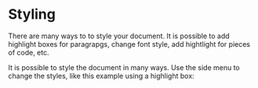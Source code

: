 
# Styling

There are many ways to to style your document. It is possible to add highlight boxes for paragrapgs, change font style, add hightlight for pieces of code, etc. 

It is possible to style the document in many ways. Use the side menu to change the styles, like this example using a highlight box:

<ReactPlayer 
    playing={false} 
    controls url="https://storage.googleapis.com/writeopia-resources/docusaurus/hightlight_box.mov" 
    width="100%"       
    height="600px" />